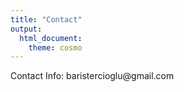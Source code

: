 ```yaml
---
title: "Contact"
output:
  html_document:
    theme: cosmo
---
```


Contact Info: baristercioglu@gmail.com